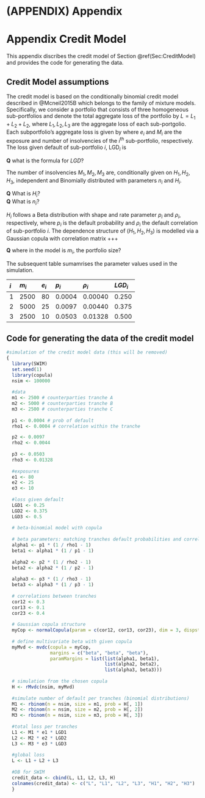 # (APPENDIX) Appendix {-}

# Appendix Credit Model {#AppendixCM}

This appendix discribes the credit model of Section \@ref(Sec:CreditModel) and provides the code for generating the data. 

## Credit Model assumptions

The credit model is based on the conditionally binomial credit model described in @Mcneil2015B which belongs to the family of mixture models. Specifically, we consider a portfolio that consists of three homogeneous sub-portfolios and denote the total aggregate loss of the portfolio by $L = L_1 + L_2+  L_2$, where $L_1, L_2, L_3$ are the aggregate loss of each sub-portgolio. Each subportfolio's aggregate loss is given by 
\begin{equation}
L_i=e_i\cdot\text{LGD}_i\cdot M_i,\quad i=1,2,3, 
\end{equation}
where $e_i$ and $M_i$ are the exposure and number of insolvencies of the $i^{\text{th}}$ sub-portfolio, respectively. The loss given default of sub-portfolio $i$, $\text{LGD}_i$ is 

**Q** what is the formula for $LGD$?    

The number of insolvencies $M_1, M_2, M_3$ are, conditionally given on $H_1, H_2, H_3$, independent and Binomially distributed with parameters $n_i$ and $H_i$.    

**Q** What is $H_i$?   
**Q** What is $n_i$?   

$H_i$ follows a Beta distribution with shape and rate parameter $p_i$ and $\rho_i$, respectively, where $p_i$ is the default probability and $\rho_i$ the default correlation of sub-portfolio $i$. The dependence structure of $(H_1,H_2,H_3)$ is modelled via a Gaussian copula with correlation matrix +++

**Q** where in the model is $m_i$, the portfolio size? 



The subsequent table sumamrises the parameter values used in the simulation.

|$i$|$m_i$|$e_i$|$p_i$|$\rho_i$|$LGD_i$|
|:------|:------|:------|:------|:------|:------|
|1|2500|80|0.0004|0.00040|0.250|
|2|5000|25|0.0097|0.00440|0.375|
|3|2500|10|0.0503|0.01328|0.500|

## Code for generating the data of the credit model


```r
#simulation of the credit model data (this will be removed)
{
  library(SWIM)
  set.seed(1)
  library(copula)
  nsim <- 100000
  
  #data
  m1 <- 2500 # counterparties tranche A
  m2 <- 5000 # counterparties tranche B
  m3 <- 2500 # counterparties tranche C
  
  p1 <- 0.0004 # prob of default 
  rho1 <- 0.0004 # correlation within the tranche

  p2 <- 0.0097 
  rho2 <- 0.0044
  
  p3 <- 0.0503  
  rho3 <- 0.01328
  
  #exposures
  e1 <- 80
  e2 <- 25 
  e3 <- 10 
  
  #loss given default
  LGD1 <- 0.25
  LGD2 <- 0.375
  LGD3 <- 0.5
  
  # beta-binomial model with copula 
  
  # beta parameters: matching tranches default probabilities and correlation
  alpha1 <- p1 * (1 / rho1 - 1)
  beta1 <- alpha1 * (1 / p1 - 1)
  
  alpha2 <- p2 * (1 / rho2 - 1)
  beta2 <- alpha2 * (1 / p2 - 1)
  
  alpha3 <- p3 * (1 / rho3 - 1)
  beta3 <- alpha3 * (1 / p3 - 1)
  
  # correlations between tranches
  cor12 <- 0.3
  cor13 <- 0.1
  cor23 <- 0.4
  
  # Gaussian copula structure
  myCop <- normalCopula(param = c(cor12, cor13, cor23), dim = 3, dispstr = "un")
  
  # define multivariate beta with given copula
  myMvd <- mvdc(copula = myCop,
                margins = c("beta", "beta", "beta"),
                paramMargins = list(list(alpha1, beta1),
                                    list(alpha2, beta2),
                                    list(alpha3, beta3)))
  
  # simulation from the chosen copula
  H <- rMvdc(nsim, myMvd)
  
  #simulate number of default per tranches (binomial distributions)
  M1 <- rbinom(n = nsim, size = m1, prob = H[, 1])
  M2 <- rbinom(n = nsim, size = m2, prob = H[, 2])
  M3 <- rbinom(n = nsim, size = m3, prob = H[, 3])
  
  #total loss per tranches
  L1 <- M1 * e1 * LGD1
  L2 <- M2 * e2 * LGD2
  L3 <- M3 * e3 * LGD3
  
  #global loss
  L <- L1 + L2 + L3
  
  #DB for SWIM
  credit_data <- cbind(L, L1, L2, L3, H)
  colnames(credit_data) <- c("L", "L1", "L2", "L3", "H1", "H2", "H3")
  }
```




